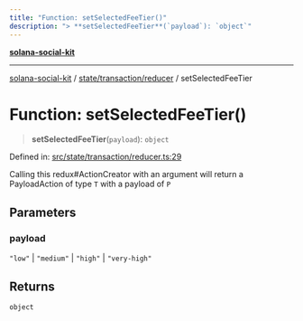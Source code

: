 ```yaml
---
title: "Function: setSelectedFeeTier()"
description: "> **setSelectedFeeTier**(`payload`): `object`"
---
```


[**solana-social-kit**](../../../../README.mdx)

***

[solana-social-kit](../../../../README.mdx) / [state/transaction/reducer](../README.mdx) / setSelectedFeeTier

# Function: setSelectedFeeTier()

> **setSelectedFeeTier**(`payload`): `object`

Defined in: [src/state/transaction/reducer.ts:29](https://github.com/SendArcade/solana-app-kit/blob/bd4b3556b8f469c27ebb06f4df65b3a36b43ba3b/src/state/transaction/reducer.ts#L29)

Calling this redux#ActionCreator with an argument will
return a PayloadAction of type `T` with a payload of `P`

## Parameters

### payload

`"low"` | `"medium"` | `"high"` | `"very-high"`

## Returns

`object`
